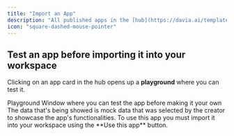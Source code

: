 ```yaml
---
title: "Import an App"
description: "All published apps in the [hub](https://davia.ai/templates) are open source and can be imported into the workspace for your personal use."
icon: "square-dashed-mouse-pointer"
---
```


## Test an app before importing it into your workspace

Clicking on an app card in the hub opens up a **playground** where you can test it.

<Card className="text-center" img="images/template-playground.png">
  Playground Window where you can test the app before making it your own
</Card>
The data that's being showed is mock data that was selected by the creator to showcase
the app's functionalities. To use this app you must import it into your workspace
using the **Use this app** button.
